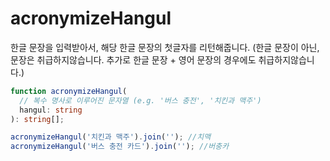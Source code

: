 # acronymizeHangul

한글 문장을 입력받아서, 해당 한글 문장의 첫글자를 리턴해줍니다.
(한글 문장이 아닌, 문장은 취급하지않습니다. 추가로 한글 문장 + 영어 문장의 경우에도 취급하지않습니다.)

```typescript
function acronymizeHangul( 
  // 복수 명사로 이루어진 문자열 (e.g. '버스 충전', '치킨과 맥주')
  hangul: string
): string[];
```

```typescript
acronymizeHangul('치킨과 맥주').join(''); //치맥
acronymizeHangul('버스 충전 카드').join(''); //버충카
```
